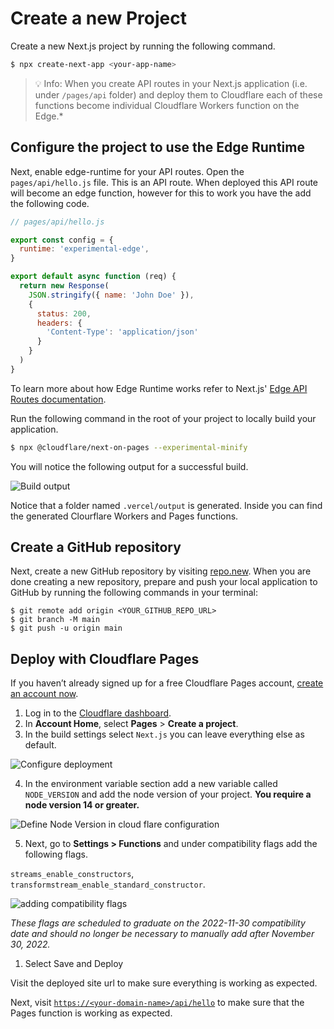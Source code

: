 
# Create a new Project

Create a new Next.js project by running the following command. 

```sh
$ npx create-next-app <your-app-name>
```

> 💡 Info: When you create API routes in your Next.js application (i.e. under `/pages/api` folder) and deploy them to Cloudflare each of these functions become individual Cloudflare Workers function on the Edge.* 


## Configure the project to use the Edge Runtime

Next, enable edge-runtime for your API routes. Open the `pages/api/hello.js` file. This is an API route. When deployed this API route will become an edge function, however for this to work you have the add the following code. 

```jsx
// pages/api/hello.js

export const config = {
  runtime: 'experimental-edge',
}

export default async function (req) {
  return new Response(
    JSON.stringify({ name: 'John Doe' }),
    {
      status: 200,
      headers: {
        'Content-Type': 'application/json'
      }
    }
  )
}
```

To learn more about how Edge Runtime works refer to Next.js' [Edge API Routes documentation](https://nextjs.org/docs/api-routes/edge-api-routes). 

Run the following command in the root of your project to locally build your application. 

```bash
$ npx @cloudflare/next-on-pages --experimental-minify
```

You will notice the following output for a successful build.

![Build output](https://workshop-shadid.s3.amazonaws.com/cf-workshop/build-output.png)

Notice that a folder named `.vercel/output` is generated. Inside you can find the generated Clourflare Workers and Pages functions.


## Create a GitHub repository

Next, create a new GitHub repository by visiting [repo.new](https://repo.new/). When you are done creating a new repository, prepare and push your local application to GitHub by running the following commands in your terminal:

```
$ git remote add origin <YOUR_GITHUB_REPO_URL>
$ git branch -M main
$ git push -u origin main

```

## Deploy with Cloudflare Pages

If you haven’t already signed up for a free Cloudflare Pages account, [create an account now](https://dash.cloudflare.com/pages).

1. Log in to the [Cloudflare dashboard](https://dash.cloudflare.com/).
1. In **Account Home**, select **Pages** > **Create a project**.
1. In the build settings select `Next.js` you can leave everything else as default.


![Configure deployment](https://workshop-shadid.s3.amazonaws.com/cf-workshop/configure-build.png)

4. In the environment variable section add a new variable called `NODE_VERSION` and add the node version of your project. **You require a node version 14 or greater.**

![Define Node Version in cloud flare configuration](https://workshop-shadid.s3.amazonaws.com/cf-workshop/node_version.png)

5. Next, go to **Settings > Functions** and under compatibility flags add the following flags.

`streams_enable_constructors`, `transformstream_enable_standard_constructor`. 

![adding compatibility flags](https://workshop-shadid.s3.amazonaws.com/cf-workshop/compatibility.png)

*These flags are scheduled to graduate on the 2022-11-30 compatibility date and should no longer be necessary to manually add after November 30, 2022.*

1. Select Save and Deploy

Visit the deployed site url to make sure everything is working as expected.

Next, visit [`https://<your-domain-name>/api/hello`](https://with-cloudflare-nextjs.pages.dev/api/hello) to make sure that the Pages function is working as expected. 